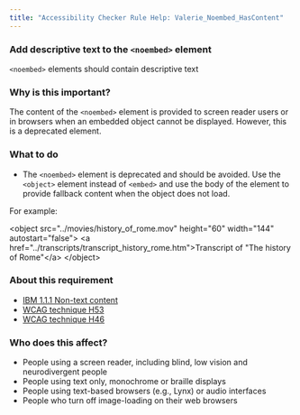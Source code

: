 ```yaml
---
title: "Accessibility Checker Rule Help: Valerie_Noembed_HasContent"
---
```


<div className="toolHelp">
<Row>
<Column colLg={16} colMd={8} colSm={4} className="toolHead">

### Add descriptive text to the `<noembed>` element

<div id="locLevel"></div>

`<noembed>` elements should contain descriptive text

</Column>
</Row>
<Row>
<Column colLg={11} colMd={5} colSm={4} className="toolMain">

### Why is this important?

The content of the `<noembed>` element is provided to screen reader users or in browsers when an embedded object cannot be displayed. However, this is a deprecated element.

<div id="locSnippet"></div>

### What to do

 * The `<noembed>` element is deprecated and should be avoided. Use the `<object>` element instead of `<embed>` and use the body of the element to provide fallback content when the object does not load.

 For example:
 
<CodeSnippet type="multi" light={true}>&lt;object src="../movies/history_of_rome.mov" height="60" width="144" autostart="false"&gt;
        &lt;a href="../transcripts/transcript_history_rome.htm"&gt;Transcript of "The history of Rome"&lt;/a&gt;
&lt;/object&gt;</CodeSnippet>

</Column>
<Column colLg={5} colMd={3} colSm={4} className="toolLeft">

### About this requirement

* [IBM 1.1.1 Non-text content](https://www.ibm.com/able/requirements/requirements/#1_1_1)
* [WCAG technique H53](https://www.w3.org/WAI/WCAG21/Techniques/html/H53)
* [WCAG technique H46](https://www.w3.org/WAI/WCAG21/Techniques/html/H46)

### Who does this affect?

 * People using a screen reader, including blind, low vision and neurodivergent people
 * People using text only, monochrome or braille displays
 * People using text-based browsers (e.g., Lynx) or audio interfaces
 * People who turn off image-loading on their web browsers

</Column>
</Row>
</div>

